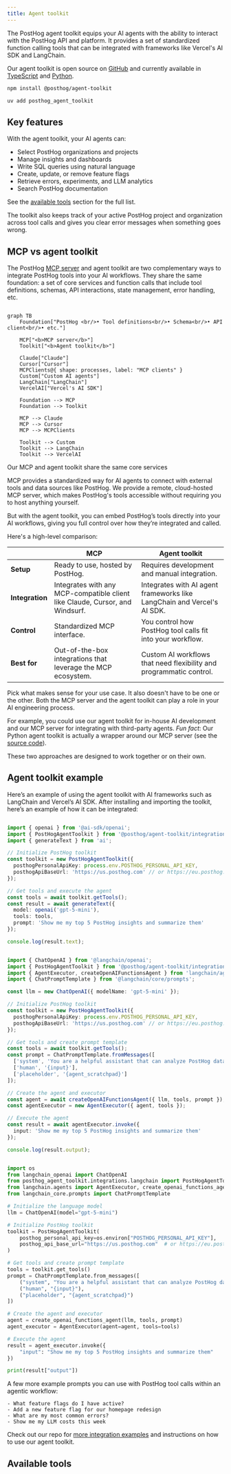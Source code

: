 ```yaml
---
title: Agent toolkit
---
```



The PostHog agent toolkit equips your AI agents with the ability to interact with the PostHog API and platform. It provides a set of standardized function calling tools that can be integrated with frameworks like Vercel's AI SDK and LangChain.

Our agent toolkit is open source on [GitHub](https://github.com/PostHog/mcp) and currently available in [TypeScript](https://github.com/PostHog/mcp/tree/main/typescript) and [Python](https://github.com/PostHog/mcp/tree/main/python). 

<MultiLanguage selector="tabs">

```bash file=TypeScript
npm install @posthog/agent-toolkit
```

```bash file=Python
uv add posthog_agent_toolkit
```

</MultiLanguage>

## Key features

With the agent toolkit, your AI agents can:

- Select PostHog organizations and projects
- Manage insights and dashboards
- Write SQL queries using natural language
- Create, update, or remove feature flags
- Retrieve errors, experiments, and LLM analytics
- Search PostHog documentation

See the [available tools](#available-tools) section for the full list.

The toolkit also keeps track of your active PostHog project and organization across tool calls and gives you clear error messages when something goes wrong.

## MCP vs agent toolkit 

The PostHog [MCP server](/docs/model-context-protocol) and agent toolkit are two complementary ways to integrate PostHog tools into your AI workflows. They share the same foundation: a set of core services and function calls that include tool definitions, schemas, API interactions, state management, error handling, etc.

```mermaid

graph TB
    Foundation["PostHog <br/>• Tool definitions<br/>• Schema<br/>• API client<br/>• etc."]

    MCP["<b>MCP server</b>"]
    Toolkit["<b>Agent toolkit</b>"]

    Claude["Claude"]
    Cursor["Cursor"]
    MCPClients@{ shape: processes, label: "MCP clients" }
    Custom["Custom AI agents"]
    LangChain["LangChain"]
    VercelAI["Vercel's AI SDK"]

    Foundation --> MCP
    Foundation --> Toolkit

    MCP --> Claude
    MCP --> Cursor
    MCP --> MCPClients

    Toolkit --> Custom
    Toolkit --> LangChain
    Toolkit --> VercelAI

```

<Caption>Our MCP and agent toolkit share the same core services</Caption>


MCP provides a standardized way for AI agents to connect with external tools and data sources like PostHog. We provide a remote, cloud-hosted MCP server, which makes PostHog's tools accessible without requiring you to host anything yourself.

But with the agent toolkit, you can embed PostHog’s tools directly into your AI workflows, giving you full control over how they’re integrated and called.

Here's a high-level comparison: 

| &nbsp; | MCP | Agent toolkit |
| --- | --- | --- |
| **Setup** | Ready to use, hosted by PostHog. | Requires development and manual integration. |
| **Integration** | Integrates with any MCP-compatible client like Claude, Cursor, and Windsurf.| Integrates with AI agent frameworks like LangChain and Vercel's AI SDK. |
| **Control** | Standardized MCP interface. | You control how PostHog tool calls fit into your workflow. |
| **Best for** | Out-of-the-box integrations that leverage the MCP ecosystem. | Custom AI workflows that need flexibility and programmatic control. |

Pick what makes sense for your use case. It also doesn't have to be one or the other. Both the MCP server and the agent toolkit can play a role in your AI engineering process. 

For example, you could use our agent toolkit for in-house AI development and our MCP server for integrating with third-party agents. *Fun fact*: Our Python agent toolkit is actually a wrapper around our MCP server (see the [source code](https://github.com/PostHog/mcp/tree/main/python)). 

These two approaches are designed to work together or on their own.

## Agent toolkit example

Here’s an example of using the agent toolkit with AI frameworks such as LangChain and Vercel’s AI SDK. After installing and importing the toolkit, here’s an example of how it can be integrated:

<MultiLanguage selector="tabs">

```typescript file=Vercel&nbsp;AI&nbsp;SDK

import { openai } from '@ai-sdk/openai';
import { PostHogAgentToolkit } from '@posthog/agent-toolkit/integrations/ai-sdk';
import { generateText } from 'ai';

// Initialize PostHog toolkit
const toolkit = new PostHogAgentToolkit({
  posthogPersonalApiKey: process.env.POSTHOG_PERSONAL_API_KEY,
  posthogApiBaseUrl: 'https://us.posthog.com' // or https://eu.posthog.com
});

// Get tools and execute the agent
const tools = await toolkit.getTools();
const result = await generateText({
  model: openai('gpt-5-mini'),
  tools: tools,
  prompt: 'Show me my top 5 PostHog insights and summarize them'
});

console.log(result.text);

```

```typescript file=LangChain&nbsp;JS

import { ChatOpenAI } from '@langchain/openai';
import { PostHogAgentToolkit } from '@posthog/agent-toolkit/integrations/langchain';
import { AgentExecutor, createOpenAIFunctionsAgent } from 'langchain/agents';
import { ChatPromptTemplate } from '@langchain/core/prompts';

const llm = new ChatOpenAI({ modelName: 'gpt-5-mini' });

// Initialize PostHog toolkit
const toolkit = new PostHogAgentToolkit({
  posthogPersonalApiKey: process.env.POSTHOG_PERSONAL_API_KEY,
  posthogApiBaseUrl: 'https://us.posthog.com' // or https://eu.posthog.com
});

// Get tools and create prompt template
const tools = await toolkit.getTools();
const prompt = ChatPromptTemplate.fromMessages([
  ['system', 'You are a helpful assistant that can analyze PostHog data.'],
  ['human', '{input}'],
  ['placeholder', '{agent_scratchpad}']
]);

// Create the agent and executor
const agent = await createOpenAIFunctionsAgent({ llm, tools, prompt });
const agentExecutor = new AgentExecutor({ agent, tools });

// Execute the agent
const result = await agentExecutor.invoke({
  input: 'Show me my top 5 PostHog insights and summarize them'
});

console.log(result.output);

```

```python file=LangChain&nbsp;Python

import os
from langchain_openai import ChatOpenAI
from posthog_agent_toolkit.integrations.langchain import PostHogAgentToolkit
from langchain.agents import AgentExecutor, create_openai_functions_agent
from langchain_core.prompts import ChatPromptTemplate

# Initialize the language model
llm = ChatOpenAI(model="gpt-5-mini")

# Initialize PostHog toolkit
toolkit = PostHogAgentToolkit(
    posthog_personal_api_key=os.environ["POSTHOG_PERSONAL_API_KEY"],
    posthog_api_base_url="https://us.posthog.com"  # or https://eu.posthog.com
)

# Get tools and create prompt template
tools = toolkit.get_tools()
prompt = ChatPromptTemplate.from_messages([
    ("system", "You are a helpful assistant that can analyze PostHog data."),
    ("human", "{input}"),
    ("placeholder", "{agent_scratchpad}")
])

# Create the agent and executor
agent = create_openai_functions_agent(llm, tools, prompt)
agent_executor = AgentExecutor(agent=agent, tools=tools)

# Execute the agent
result = agent_executor.invoke({
    "input": "Show me my top 5 PostHog insights and summarize them"
})

print(result["output"])

```

</MultiLanguage>

A few more example prompts you can use with PostHog tool calls within an agentic workflow:

```
- What feature flags do I have active?
- Add a new feature flag for our homepage redesign
- What are my most common errors?
- Show me my LLM costs this week
```

Check out our repo for [more integration examples](https://github.com/PostHog/mcp/tree/main/examples) and instructions on how to use our agent toolkit. 

## Available tools

<MCPTools />